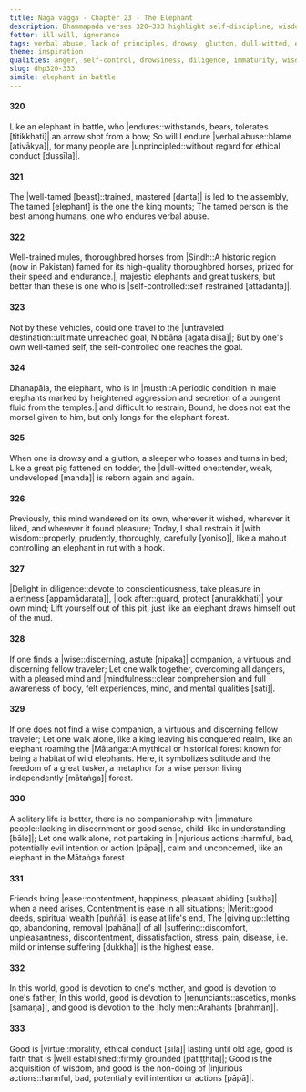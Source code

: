 ```yaml
---
title: Nāga vagga - Chapter 23 - The Elephant
description: Dhammapada verses 320–333 highlight self-discipline, wisdom, and perseverance through the imagery of elephants. They highlight inner mastery over strength, the value of solitude over company of immature persons, and the importance of taming one’s mind. Honoring parents, cultivating virtue, and letting go of suffering lead to true ease.
fetter: ill will, ignorance
tags: verbal abuse, lack of principles, drowsy, glutton, dull-witted, elephant, wisdom, tamed, self-controlled, diligence, mindfulness, wise, companion, immature, injurious action, merit, suffering, devotion, mother, father, renunciant, holy man, virtue, dhp
theme: inspiration
qualities: anger, self-control, drowsiness, diligence, immaturity, wisdom, solitude, companionship, ethical conduct, merit
slug: dhp320-333
simile: elephant in battle
---
```


#### 320

Like an elephant in battle,
who |endures::withstands, bears, tolerates [titikkhati]| an arrow shot from a bow;
So will I endure |verbal abuse::blame [ativākya]|,
for many people are |unprincipled::without regard for ethical conduct [dussīla]|.

#### 321

The |well-tamed [beast]::trained, mastered [danta]| is led to the assembly,
The tamed [elephant] is the one the king mounts;
The tamed person is the best among humans,
one who endures verbal abuse.

#### 322

Well-trained mules,
thoroughbred horses from |Sindh::A historic region (now in Pakistan) famed for its high-quality thoroughbred horses, prized for their speed and endurance.|,
majestic elephants and great tuskers,
but better than these is one who is |self-controlled::self restrained [attadanta]|.

#### 323

Not by these vehicles,
could one travel to the |untraveled destination::ultimate unreached goal, Nibbāna [agata disa]|;
But by one's own well-tamed self,
the self-controlled one reaches the goal.

#### 324

Dhanapāla, the elephant,
who is in |musth::A periodic condition in male elephants marked by heightened aggression and secretion of a pungent fluid from the temples.| and difficult to restrain;
Bound, he does not eat the morsel given to him,
but only longs for the elephant forest.

#### 325

When one is drowsy and a glutton,
a sleeper who tosses and turns in bed;
Like a great pig fattened on fodder,
the |dull-witted one::tender, weak, undeveloped [manda]| is reborn again and again.

#### 326

Previously, this mind wandered on its own,
wherever it wished, wherever it liked, and wherever it found pleasure;
Today, I shall restrain it |with wisdom::properly, prudently, thoroughly, carefully [yoniso]|,
like a mahout controlling an elephant in rut with a hook.

#### 327

|Delight in diligence::devote to conscientiousness, take pleasure in alertness [appamādarata]|,
|look after::guard, protect [anurakkhati]| your own mind;
Lift yourself out of this pit,
just like an elephant draws himself out of the mud.

#### 328

If one finds a |wise::discerning, astute [nipaka]| companion,
a virtuous and discerning fellow traveler;
Let one walk together, overcoming all dangers,
with a pleased mind and |mindfulness::clear comprehension and full awareness of body, felt experiences, mind, and mental qualities [sati]|.

#### 329

If one does not find a wise companion,
a virtuous and discerning fellow traveler;
Let one walk alone, like a king leaving his conquered realm,
like an elephant roaming the |Mātaṅga::A mythical or historical forest known for being a habitat of wild elephants. Here, it symbolizes solitude and the freedom of a great tusker, a metaphor for a wise person living independently [mātaṅga]| forest.

#### 330

A solitary life is better,
there is no companionship with |immature people::lacking in discernment or good sense, child-like in understanding [bāle]|;
Let one walk alone, not partaking in |injurious actions::harmful, bad, potentially evil intention or action [pāpa]|,
calm and unconcerned, like an elephant in the Mātaṅga forest.

#### 331

Friends bring |ease::contentment, happiness, pleasant abiding [sukha]| when a need arises,
Contentment is ease in all situations;
|Merit::good deeds, spiritual wealth [puññā]| is ease at life's end,
The |giving up::letting go, abandoning, removal [pahāna]| of all |suffering::discomfort, unpleasantness, discontentment, dissatisfaction, stress, pain, disease, i.e. mild or intense suffering [dukkha]| is the highest ease.

#### 332

In this world, good is devotion to one's mother,
and good is devotion to one's father;
In this world, good is devotion to |renunciants::ascetics, monks [samaṇa]|,
and good is devotion to the |holy men::Arahants [brahman]|.

#### 333

Good is |virtue::morality, ethical conduct [sīla]| lasting until old age,
good is faith that is |well established::firmly grounded [patiṭṭhita]|;
Good is the acquisition of wisdom,
and good is the non-doing of |injurious actions::harmful, bad, potentially evil intention or actions [pāpā]|.